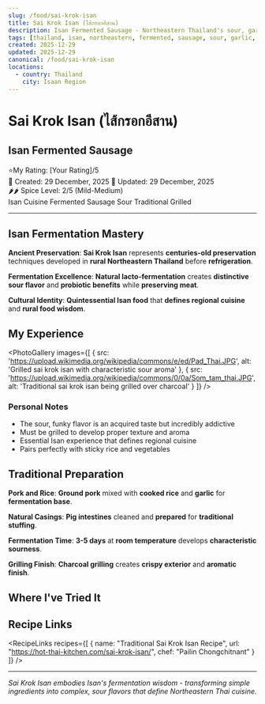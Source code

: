 ```yaml
---
slug: /food/sai-krok-isan
title: Sai Krok Isan (ไส้กรอกอีสาน)
description: Isan Fermented Sausage - Northeastern Thailand's sour, garlicky fermented pork sausage
tags: [thailand, isan, northeastern, fermented, sausage, sour, garlic, pork, rice, traditional, grilled]
created: 2025-12-29
updated: 2025-12-29
canonical: /food/sai-krok-isan
locations:
  - country: Thailand
    city: Isaan Region
---
```



# Sai Krok Isan (ไส้กรอกอีสาน)
## Isan Fermented Sausage

<div className="food-rating">
  <span className="star">⭐</span>My Rating: [Your Rating]/5
</div>

<div className="food-metadata">
  <span className="food-date">📅 Created: 29 December, 2025</span>
  <span className="food-date">🔄 Updated: 29 December, 2025</span>
</div>


<div className="spice-level">
  🌶️🌶️ Spice Level: 2/5 (Mild-Medium)
</div>


<div className="food-tags">
  <span className="food-tag">Isan Cuisine</span>
  <span className="food-tag">Fermented</span>
  <span className="food-tag">Sausage</span>
  <span className="food-tag">Sour</span>
  <span className="food-tag">Traditional</span>
  <span className="food-tag">Grilled</span>
</div>


---

## Isan Fermentation Mastery

**Ancient Preservation**: **Sai Krok Isan** represents **centuries-old preservation** techniques developed in **rural Northeastern Thailand** before **refrigeration**.

**Fermentation Excellence**: **Natural lacto-fermentation** creates **distinctive sour flavor** and **probiotic benefits** while **preserving meat**.

**Cultural Identity**: **Quintessential Isan food** that **defines regional cuisine** and **rural food wisdom**.

## My Experience

<PhotoGallery
  images={[
    { src: 'https://upload.wikimedia.org/wikipedia/commons/e/ed/Pad_Thai.JPG', alt: 'Grilled sai krok isan with characteristic sour aroma' },
    { src: 'https://upload.wikimedia.org/wikipedia/commons/0/0a/Som_tam_thai.JPG', alt: 'Traditional sai krok isan being grilled over charcoal' }
  ]}
/>

### Personal Notes
- The sour, funky flavor is an acquired taste but incredibly addictive
- Must be grilled to develop proper texture and aroma
- Essential Isan experience that defines regional cuisine
- Pairs perfectly with sticky rice and vegetables

## Traditional Preparation

**Pork and Rice**: **Ground pork** mixed with **cooked rice** and **garlic** for **fermentation base**.

**Natural Casings**: **Pig intestines** cleaned and **prepared** for **traditional stuffing**.

**Fermentation Time**: **3-5 days** at **room temperature** develops **characteristic sourness**.

**Grilling Finish**: **Charcoal grilling** creates **crispy exterior** and **aromatic finish**.

## Where I've Tried It

<MapEmbed
  location="Isan Region, Northeastern Thailand"
  description="Rural villages and markets throughout the Northeast"
/>

## Recipe Links

<RecipeLinks
  recipes={[
    {
      name: "Traditional Sai Krok Isan Recipe",
      url: "https://hot-thai-kitchen.com/sai-krok-isan/",
      chef: "Pailin Chongchitnant"
    }
  ]}
/>

---

*Sai Krok Isan embodies Isan's fermentation wisdom - transforming simple ingredients into complex, sour flavors that define Northeastern Thai cuisine.*